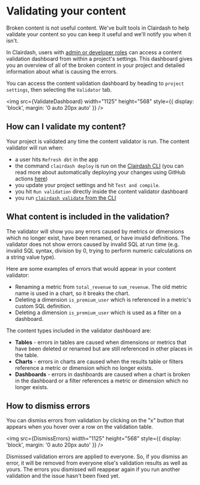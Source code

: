 
# Validating your content

Broken content is not useful content. We've built tools in Clairdash to help validate your content so you can keep it useful and we'll notify you when it isn't.

In Clairdash, users with [admin or developer roles](../references/roles) can access a content validation dashboard from within a project's settings. This dashboard gives you an overview of all of the broken content in your project and detailed information about what is causing the errors.

You can access the content validation dashboard by heading to `project settings`, then selecting the `Validator` tab.

<img
  src={ValidateDashboard}
  width="1125"
  height="568"
  style={{ display: 'block', margin: '0 auto 20px auto' }}
/>

## How can I validate my content?

Your project is validated any time the content validator is run. The content validator will run when:

- a user hits `Refresh dbt` in the app
- the command `clairdash deploy` is run on the [Clairdash CLI](/guides/cli/intro) (you can read more about automatically deploying your changes using GitHub actions [here](https://docs.clairdash.com/guides/cli/how-to-use-clairdash-deploy#automatically-deploy-your-changes-to-clairdash-using-a-github-action))
- you update your project settings and hit `Test and compile`.
- you hit `Run validation` directly inside the content validator dashboard
- you run [`clairdash validate` from the CLI](/guides/cli/how-to-use-clairdash-validate)

## What content is included in the validation?

The validator will show you any errors caused by metrics or dimensions which no longer exist, have been renamed, or have invalid definitions. The validator does not show errors caused by invalid SQL at run time (e.g. invalid SQL syntax, division by 0, trying to perform numeric calculations on a string value type).

Here are some examples of errors that would appear in your content validator:

- Renaming a metric from `total_revenue` to `sum_revenue`. The old metric name is used in a chart, so it breaks the chart.
- Deleting a dimension `is_premium_user` which is referenced in a metric's custom SQL definition.
- Deleting a dimension `is_premium_user` which is used as a filter on a dashboard.

The content types included in the validator dashboard are:

- **Tables** - errors in tables are caused when dimensions or metrics that have been deleted or renamed but are still referenced in other places in the table.
- **Charts** - errors in charts are caused when the results table or filters reference a metric or dimension which no longer exists.
- **Dashboards** - errors in dashboards are caused when a chart is broken in the dashboard or a filter references a metric or dimension which no longer exists.

## How to dismiss errors

You can dismiss errors from validation by clicking on the "x" button that appears when you hover over a row on the validation table.

<img
  src={DismissErrors}
  width="1125"
  height="568"
  style={{ display: 'block', margin: '0 auto 20px auto' }}
/>

Dismissed validation errors are applied to everyone. So, if you dismiss an error, it will be removed from everyone else's validation results as well as yours. The errors you dismissed will reappear again if you run another validation and the issue hasn't been fixed yet.
